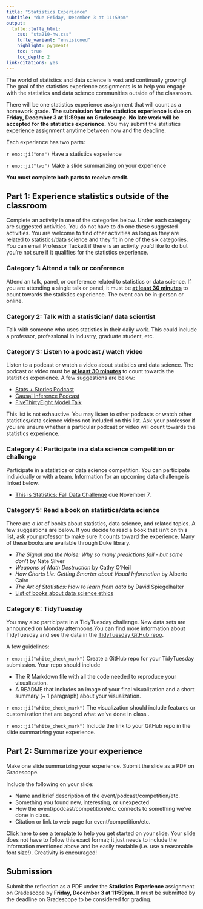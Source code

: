 ```yaml
---
title: "Statistics Experience"
subtitle: "due Friday, December 3 at 11:59pm"
output: 
  tufte::tufte_html:
    css: "sta210-hw.css"
    tufte_variant: "envisioned"
    highlight: pygments
    toc: true
    toc_depth: 2
link-citations: yes
---   
```


The world of statistics and data science is vast and continually growing! The goal of the statistics experience assignments is to help you engage with the statistics and data science communities outside of the classroom.

There will be one statistics experience assignment that will count as a homework grade. **The submission for the statistics experience is due on Friday, December 3 at 11:59pm on Gradescope. No late work will be accepted for the statistics experience.** You may submit the statistics experience assignment anytime between now and the deadline. 

Each experience has two parts:

`r emo::ji("one")` Have a statistics experience

`r emo::ji("two")` Make a slide summarizing on your experience

**You must complete both parts to receive credit.**


## Part 1: Experience statistics outside of the classroom 

Complete an activity in one of the categories below. Under each category are suggested activities. You  do not have to do one these suggested activities. You are welcome to find other activities as long as they are related to statistics/data science and they fit in one of the six categories. You can email Professor Tackett if there is an activity you'd like to do but you're not sure if it qualifies for the statistics experience.

### Category 1: Attend a talk or conference

Attend an talk, panel, or conference related to statistics or data science. If you are attending a single talk or panel, it must be **<u>at least 30 minutes</u>** to count towards the statistics experience. The event can be in-person or online. 


### Category 2: Talk with a statistician/ data scientist

Talk with someone who uses statistics in their daily work. This could include a professor, professional in industry, graduate student, etc. 

### Category 3: Listen to a podcast / watch video

Listen to a podcast or watch a video about statistics and data science. The podcast or video must be **<u>at least 30 minutes</u>** to count towards the statistics experience. A few suggestions are below: 

- [Stats + Stories Podcast](https://statsandstories.net/)
- [Causal Inference Podcast](https://casualinfer.libsyn.com/)
- [FiveThirtyEight Model Talk](https://fivethirtyeight.com/tag/model-talk/)

This list is not exhaustive. You may listen to other podcasts or watch other statistics/data science videos not included on this list. Ask your professor if you are unsure whether a particular podcast or video will count towards the statistics experience.

### Category 4: Participate in a data science competition or challenge

Participate in a statistics or data science competition. You can participate individually or with a team. Information for an upcoming data challenge is linked below.

- [This is Statistics: Fall Data Challenge](https://thisisstatistics.org/falldatachallenge/) due November 7.


### Category 5: Read a book on statistics/data science

There are *a lot* of books about statistics, data science, and related topics. A few suggestions are below. If you decide to read a book that isn't on this list, ask your professor to make sure it counts toward the experience. Many of these books are available through Duke library.

- *The Signal and the Noise: Why so many predictions fail - but some don't* by Nate Silver
- *Weapons of Math Destruction* by Cathy O'Neil
- *How Charts Lie: Getting Smarter about Visual Information* by Alberto Cairo
- *The Art of Statistics: How to learn from data* by David Spiegelhalter
- [List of books about data science ethics](https://teachdatascience.com/bookclub/)

### Category 6: TidyTuesday 

You may also participate in a TidyTuesday challenge. New data sets are announced on Monday afternoons.You can find more information about TidyTuesday and see the data in the [TidyTuesday GitHub repo](https://github.com/rfordatascience/tidytuesday). 

A few guidelines: 

`r emo::ji("white_check_mark")` Create a GitHub repo for your TidyTuesday submission. Your repo should include 

- The R Markdown file with all the code needed to reproduce your visualization. 
- A README that includes an image of your final visualization and a short summary (~ 1 paragraph) about your visualization.

`r emo::ji("white_check_mark")` The visualization should include features or customization that are beyond what we've done in class . 

`r emo::ji("white_check_mark")` Include the link to your GitHub repo in the slide summarizing your experience.


## Part 2: Summarize your experience

Make one slide summarizing your experience. Submit the slide as a PDF on Gradescope. 

Include the following on your slide:

- Name and brief description of the event/podcast/competition/etc.
- Something you found new, interesting, or unexpected
- How the event/podcast/competition/etc. connects to something we've done in class.
- Citation or link to web page for event/competition/etc.

[Click here](https://docs.google.com/presentation/d/1Ua7rmAQn8FaRLxJpxaRvOZfBLIlEjYVxugEaaTcIjMQ/edit?usp=sharing) to see a template to help you get started on your slide. Your slide does not have to follow this exact format; it just needs to include the information mentioned above and be easily readable (i.e. use a reasonable font size!). Creativity is encouraged!


## Submission 

Submit the reflection as a PDF under the  **Statistics Experience** assignment on Gradescope by **Friday, December 3 at 11:59pm.** It must be submitted by the deadline on Gradescope to be considered for grading.
